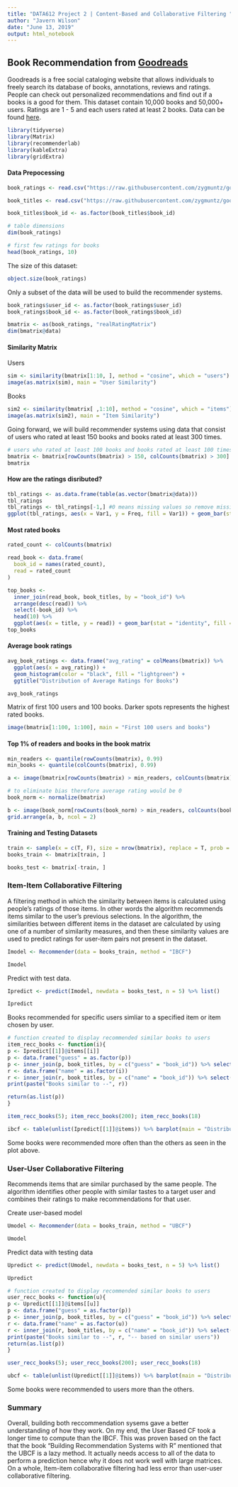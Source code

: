 ---
title: "DATA612 Project 2 | Content-Based and Collaborative Filtering "
author: "Javern Wilson"
date: "June 13, 2019"
output: html_notebook
---

## Book Recommendation from [Goodreads](https://www.goodreads.com/)

Goodreads is a free social cataloging website that allows individuals to freely search its database of books, annotations, reviews and ratings. People can check out personalized recommendations and find out if a books is a good for them. This dataset contain 10,000 books and 50,000+ users. Ratings are 1 - 5  and each users rated at least 2 books. Data can be found [here](https://github.com/zygmuntz/goodbooks-10k). 

```{r message=FALSE, warning=FALSE}
library(tidyverse)
library(Matrix)
library(recommenderlab)
library(kableExtra)
library(gridExtra)
```

#### Data Prepocessing
```{r}
book_ratings <- read.csv("https://raw.githubusercontent.com/zygmuntz/goodbooks-10k/master/ratings.csv", sep = ",", header = T, stringsAsFactors = F)

book_titles <- read.csv("https://raw.githubusercontent.com/zygmuntz/goodbooks-10k/master/books.csv", sep = ",", header = T, stringsAsFactors = F) %>% select(book_id, title)

book_titles$book_id <- as.factor(book_titles$book_id)

# table dimensions
dim(book_ratings)

# first few ratings for books
head(book_ratings, 10)
```

The size of this dataset: 
```{r}
object.size(book_ratings)
```

Only a subset of the data will be used to build the recommender systems.

```{r}
book_ratings$user_id <- as.factor(book_ratings$user_id)
book_ratings$book_id <- as.factor(book_ratings$book_id)

bmatrix <- as(book_ratings, "realRatingMatrix")
dim(bmatrix@data)

```


#### Similarity Matrix

Users
```{r}
sim <- similarity(bmatrix[1:10, ], method = "cosine", which = "users")
image(as.matrix(sim), main = "User Similarity")
```


Books
```{r}
sim2 <- similarity(bmatrix[ ,1:10], method = "cosine", which = "items")
image(as.matrix(sim2), main = "Item Similarity")


```

Going forward, we will build recommender systems using data that consist of users who rated at least 150 books and books rated at least 300 times.
```{r}
# users who rated at least 100 books and books rated at least 100 times
bmatrix <- bmatrix[rowCounts(bmatrix) > 150, colCounts(bmatrix) > 300]
bmatrix

```

#### How are the ratings disributed?
```{r}
tbl_ratings <- as.data.frame(table(as.vector(bmatrix@data)))
tbl_ratings
tbl_ratings <- tbl_ratings[-1,] #0 means missing values so remove missing values
ggplot(tbl_ratings, aes(x = Var1, y = Freq, fill = Var1)) + geom_bar(stat = "identity") + ggtitle("Distribution of Book Ratings")
```

#### Most rated books
```{r}

rated_count <- colCounts(bmatrix)

read_book <- data.frame(
  book_id = names(rated_count),
  read = rated_count
)

top_books <- 
  inner_join(read_book, book_titles, by = "book_id") %>% 
  arrange(desc(read)) %>% 
  select(-book_id) %>% 
  head(10) %>% 
  ggplot(aes(x = title, y = read)) + geom_bar(stat = "identity", fill = "lightblue") + geom_text(aes(label=read), vjust=-0.3, size=3.5) + ggtitle("Top 10 Rated Books") +  coord_flip()
top_books

```


#### Average book ratings

```{r}

avg_book_ratings <- data.frame("avg_rating" = colMeans(bmatrix)) %>% 
  ggplot(aes(x = avg_rating)) + 
  geom_histogram(color = "black", fill = "lightgreen") + 
  ggtitle("Distribution of Average Ratings for Books")

avg_book_ratings


```


Matrix of first 100 users and 100 books. Darker spots represents the highest rated books. 
```{r}
image(bmatrix[1:100, 1:100], main = "First 100 users and books")
```


#### Top 1% of readers and books in the book matrix
```{r}
min_readers <- quantile(rowCounts(bmatrix), 0.99)
min_books <- quantile(colCounts(bmatrix), 0.99)

a <- image(bmatrix[rowCounts(bmatrix) > min_readers, colCounts(bmatrix) > min_books], main = "Non-Normalized")

# to eliminate bias therefore average rating would be 0
book_norm <- normalize(bmatrix)

b <- image(book_norm[rowCounts(book_norm) > min_readers, colCounts(book_norm) > min_books], main = "Normalized")
grid.arrange(a, b, ncol = 2)
```



#### Training and Testing Datasets
```{r}
train <- sample(x = c(T, F), size = nrow(bmatrix), replace = T, prob = c(0.8, 0.2)) 
books_train <- bmatrix[train, ] 

books_test <- bmatrix[-train, ]

```


### Item-Item Collaborative Filtering

A filtering method in which the similarity between items is calculated using people's ratings of those items. In other words the algorithm recommends items similar to the user's previous selections. In the algorithm, the similarities between different items in the dataset are calculated by using one of a number of similarity measures, and then these similarity values are used to predict ratings for user-item pairs not present in the dataset.

```{r message=FALSE, warning=FALSE}

Imodel <- Recommender(data = books_train, method = "IBCF")

Imodel

```

Predict with test data.
```{r}

Ipredict <- predict(Imodel, newdata = books_test, n = 5) %>% list()

Ipredict
```

Books recommended for specific users simliar to a specified item or item chosen by user.
```{r message=FALSE, warning=FALSE}
# function created to display recommended similar books to users
item_recc_books <- function(i){
p <- Ipredict[[1]]@items[[i]]
p <- data.frame("guess" = as.factor(p))
p <- inner_join(p, book_titles, by = c("guess" = "book_id")) %>% select(title)
r <- data.frame("name" = as.factor(i))
r <- inner_join(r, book_titles, by = c("name" = "book_id")) %>% select(title)
print(paste("Books similar to --", r))

return(as.list(p))
}

item_recc_books(5); item_recc_books(200); item_recc_books(18)

```


```{r}

ibcf <- table(unlist(Ipredict[[1]]@items)) %>% barplot(main = "Distribution of the number of items for IBCF")

```

Some books were recommended more often than the others as seen in the plot above.


### User-User Collaborative Filtering 

Recommends items that are similar purchased by the same people. The algorithm identifies other people with similar tastes to a target user and combines their ratings to make recommendations for that user.


Create user-based model
```{r}

Umodel <- Recommender(data = books_train, method = "UBCF")

Umodel
```

Predict data with testing data
```{r}
Upredict <- predict(Umodel, newdata = books_test, n = 5) %>% list()

Upredict

```


```{r message=FALSE, warning=FALSE}

# function created to display recommended similar books to users
user_recc_books <- function(u){
p <- Upredict[[1]]@items[[u]]
p <- data.frame("guess" = as.factor(p))
p <- inner_join(p, book_titles, by = c("guess" = "book_id")) %>% select(title)
r <- data.frame("name" = as.factor(u))
r <- inner_join(r, book_titles, by = c("name" = "book_id")) %>% select(title)
print(paste("Books similar to --", r, "-- based on similar users"))
return(as.list(p))
}

user_recc_books(5); user_recc_books(200); user_recc_books(18)

```


```{r}
ubcf <- table(unlist(Upredict[[1]]@items)) %>% barplot(main = "Distribution of the number of items for UBCF")

```
Some books were recommended to users more than the others.


### Summary

Overall, building both reccommendation sysems gave a better understanding of how they work. On my end, the User Based CF took a longer time to compute than the IBCF. This was proven based on the fact that the book "Building Recommendation Systems with R" mentioned that the UBCF is a lazy method. It actually needs access to all of the data to perform a prediction hence why it does not work well with large matrices. On a whole, Item-item collaborative filtering had less error than user-user collaborative filtering. 
